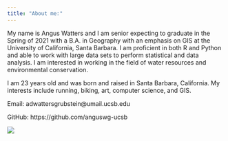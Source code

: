 ```yaml
---
title: "About me:"
---
```


My name is Angus Watters and I am senior expecting to graduate in the Spring of 2021 with a B.A. in Geography with an emphasis on GIS at the University of California, Santa Barbara. I am proficient in both R and Python and able to work with large data sets to perform statistical and data analysis. I am interested in working in the field of water resources and environmental conservation. 

I am 23 years old and was born and raised in Santa Barbara, California. My interests include running, biking, art, computer science, and GIS. 

Email: adwattersgrubstein@umail.ucsb.edu

GitHub: https://github.com/anguswg-ucsb






![](img/UCSB-about-me.jpg)
